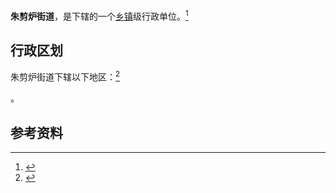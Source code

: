 {{中国乡级行政区|21/01/03/013/000}}

'''朱剪炉街道'''，是{{PRC admin/fullname|21/01/03/013/000|3}}下辖的一个[[乡镇|乡镇]]级行政单位。<ref>{{PRC admin/ref sgc|{{PRC admin/parent|21/01/03/013/000}}}}</ref>

== 行政区划 ==

朱剪炉街道下辖以下地区：<ref>{{PRC admin/ref sgc|21/01/03/013/000}}</ref>

{{PRC admin/children|21/01/03/013/000}}。

== 参考资料 ==

{{reflist}}

{{行政区划小作品}}
{{PRC admin/navcat|21/01/03/013/000}}